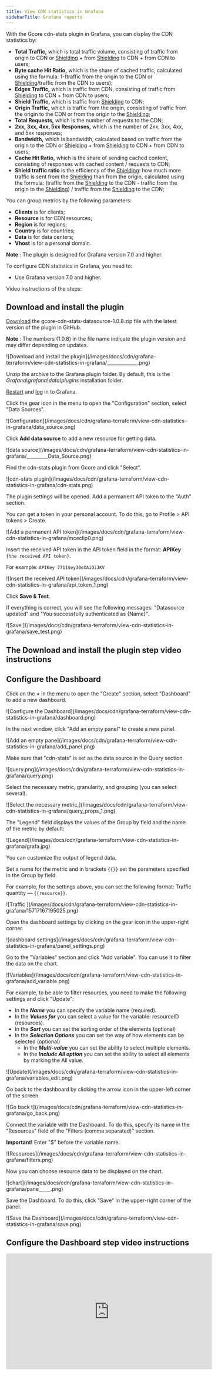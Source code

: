 ---
title: View CDN statistics in Grafana
sidebarTitle: Grafana reports
---

With the Gcore cdn-stats plugin in Grafana, you can display the CDN statistics by:

  * **Total Traffic,** which is total traffic volume, consisting of traffic from origin to CDN or [Shielding](/cdn/cdn-resource-options/general/enable-and-configure-origin-shielding) \+ from [Shielding](/cdn/cdn-resource-options/general/enable-and-configure-origin-shielding) to CDN + from CDN to users;
  * **Byte cache Hit Ratio,** which is the share of cached traffic, calculated using the formula: 1-(traffic from the origin to the CDN or [Shielding](/cdn/cdn-resource-options/general/enable-and-configure-origin-shielding)/traffic from the CDN to users);
  * **Edges Traffic,** which is traffic from CDN, consisting of traffic from [Shielding](/cdn/cdn-resource-options/general/enable-and-configure-origin-shielding) to CDN + from CDN to users;
  * **Shield Traffic,** which is traffic from [Shielding](/cdn/cdn-resource-options/general/enable-and-configure-origin-shielding) to CDN;
  * **Origin Traffic,** which is traffic from the origin, consisting of traffic from the origin to the CDN or from the origin to the [Shielding](/cdn/cdn-resource-options/general/enable-and-configure-origin-shielding);
  * **Total Requests,** which is the number of requests to the CDN;
  * **2xx, 3xx, 4xx, 5xx Responses,** which is the number of 2xx, 3xx, 4xx, and 5xx responses;
  * **Bandwidth,** which is bandwidth, calculated based on traffic from the origin to the CDN or [Shielding](/cdn/cdn-resource-options/general/enable-and-configure-origin-shielding) \+ from [Shielding](/cdn/cdn-resource-options/general/enable-and-configure-origin-shielding) to CDN + from CDN to users;
  * **Cache Hit Ratio,** which is the share of sending cached content, consisting of responses with cached content / requests to CDN;
  * **Shield traffic ratio** is the efficiency of the [Shielding](/cdn/cdn-resource-options/general/enable-and-configure-origin-shielding): how much more traffic is sent from the [Shielding](/cdn/cdn-resource-options/general/enable-and-configure-origin-shielding) than from the origin, calculated using the formula: (traffic from the [Shielding](/cdn/cdn-resource-options/general/enable-and-configure-origin-shielding) to the CDN - traffic from the origin to the [Shielding](/cdn/cdn-resource-options/general/enable-and-configure-origin-shielding)) / traffic from the [Shielding](/cdn/cdn-resource-options/general/enable-and-configure-origin-shielding) to the CDN;



You can group metrics by the following parameters:

  * **Clients** is for clients;
  * **Resource** is for CDN resources;
  * **Region** is for regions;
  * **Country** is for countries;
  * **Data** is for data centers;
  * **Vhost** is for a personal domain.



**Note** : The plugin is designed for Grafana version 7.0 and higher.

To configure CDN statistics in Grafana, you need to:

  * Use Grafana version 7.0 and higher.



Video instructions of the steps:

## Download and install the plugin

[Download](https://github.com/G-Core/cdn-stats-datasource-plugin/releases) the gcore-cdn-stats-datasource-1.0.8.zip file with the latest version of the plugin in GitHub.

**Note** : The numbers (1.0.8) in the file name indicate the plugin version and may differ depending on updates.


<Frame>![Download and install the plugin](/images/docs/cdn/grafana-terraform/view-cdn-statistics-in-grafana/_____________.png)</Frame>



Unzip the archive to the Grafana plugin folder. By default, this is the _Grafana\grafana\data\plugins_ installation folder.

[Restart](https://grafana.com/docs/grafana/latest/installation/restart-grafana) and [log](https://grafana.com/docs/grafana/latest/getting-started/getting-started/#step-2-log-in) in to Grafana.

Click the gear icon in the menu to open the "Configuration" section, select "Data Sources".


<Frame>![Configuration](/images/docs/cdn/grafana-terraform/view-cdn-statistics-in-grafana/data_source.png)</Frame>



Click **Add data source** to add a new resource for getting data.


<Frame>![data source](/images/docs/cdn/grafana-terraform/view-cdn-statistics-in-grafana/_________Data_Source.png)</Frame>



Find the cdn-stats plugin from Gcore and click "Select".


<Frame>![cdn-stats plugin](/images/docs/cdn/grafana-terraform/view-cdn-statistics-in-grafana/cdn-stats.png)</Frame>



The plugin settings will be opened. Add a permanent API token to the "Auth" section.

You can get a token in your personal account. To do this, go to Profile > API tokens > Create. 


<Frame>![Add a permanent API token](/images/docs/cdn/grafana-terraform/view-cdn-statistics-in-grafana/mceclip0.png)</Frame>



Insert the received API token in the API token field in the format: **APIKey** `{the received API token}`.

For example: `APIKey 7711$eyJ0eXAiOiJKV`


<Frame>![Insert the received API token](/images/docs/cdn/grafana-terraform/view-cdn-statistics-in-grafana/api_token_1.png)</Frame>



Click **Save & Test**.

If everything is correct, you will see the following messages: "Datasource updated" and "You successfully authenticated as {Name}".


<Frame>![Save ](/images/docs/cdn/grafana-terraform/view-cdn-statistics-in-grafana/save_test.png)</Frame>



## The Download and install the plugin step video instructions

## Configure the Dashboard

Click on the **+** in the menu to open the "Create" section, select "Dashboard" to add a new dashboard.


<Frame>![Configure the Dashboard](/images/docs/cdn/grafana-terraform/view-cdn-statistics-in-grafana/dashboard.png)</Frame>



In the next window, click "Add an empty panel" to create a new panel.


<Frame>![Add an empty pane](/images/docs/cdn/grafana-terraform/view-cdn-statistics-in-grafana/add_panel.png)</Frame>


Make sure that "cdn-stats" is set as the data source in the Query section.


<Frame>![query.png](/images/docs/cdn/grafana-terraform/view-cdn-statistics-in-grafana/query.png)</Frame>



Select the necessary metric, granularity, and grouping (you can select several).


<Frame>![Select the necessary metric,](/images/docs/cdn/grafana-terraform/view-cdn-statistics-in-grafana/query_props_1.png)</Frame>



The "Legend" field displays the values of the Group by field and the name of the metric by default:


<Frame>![Legend](/images/docs/cdn/grafana-terraform/view-cdn-statistics-in-grafana/grafa.jpg)</Frame>



You can customize the output of legend data.

Set a name for the metric and in brackets `{{}}` set the parameters specified in the Group by field.

For example, for the settings above, you can set the following format: Traffic quantity — `{{resource}}`.


<Frame>![Traffic ](/images/docs/cdn/grafana-terraform/view-cdn-statistics-in-grafana/15717167195025.png)</Frame>


Open the dashboard settings by clicking on the gear icon in the upper-right corner.


<Frame>![dashboard settings](/images/docs/cdn/grafana-terraform/view-cdn-statistics-in-grafana/panel_settings.png)</Frame>



Go to the "Variables" section and click "Add variable". You can use it to filter the data on the chart.


<Frame>![Variables](/images/docs/cdn/grafana-terraform/view-cdn-statistics-in-grafana/add_variable.png)</Frame>



For example, to be able to filter resources, you need to make the following settings and click "Update":

  * In the **_Name_** you can specify the variable name (required).
  * In the **_Values for_** you can select a value for the variable: resourceID (resources).
  * In the **_Sort_** you can set the sorting order of the elements (optional)
  * In the **_Selection Options_** you can set the way of how elements can be selected (optional)
    * In the **_Multi-value_** you can set the ability to select multiple elements.
    * In the **_Include All option_** you can set the ability to select all elements by marking the All value.


<Frame>![Update](/images/docs/cdn/grafana-terraform/view-cdn-statistics-in-grafana/variables_edit.png)</Frame>



Go back to the dashboard by clicking the arrow icon in the upper-left corner of the screen.


<Frame>![Go back t](/images/docs/cdn/grafana-terraform/view-cdn-statistics-in-grafana/go_back.png)</Frame>



Connect the variable with the Dashboard. To do this, specify its name in the "Resources" field of the "Filters (comma separated)" section.

**Important!** Enter "$" before the variable name.


<Frame>![Resources](/images/docs/cdn/grafana-terraform/view-cdn-statistics-in-grafana/filters.png)</Frame>



Now you can choose resource data to be displayed on the chart.


<Frame>![chart](/images/docs/cdn/grafana-terraform/view-cdn-statistics-in-grafana/pane_____.png)</Frame>



Save the Dashboard. To do this, click "Save" in the upper-right corner of the panel. 


<Frame>![Save the Dashboard](/images/docs/cdn/grafana-terraform/view-cdn-statistics-in-grafana/save.png)</Frame>



## Configure the Dashboard step video instructions

<Frame>
<iframe width="560" height="315" src="https://www.youtube.com/embed/EZUdzlpyyDU" title="Dashboard setup: EN" frameborder="0" allow="accelerometer; autoplay; clipboard-write; encrypted-media; gyroscope; picture-in-picture; web-share" referrerpolicy="strict-origin-when-cross-origin" allowfullscreen></iframe>
</Frame>
